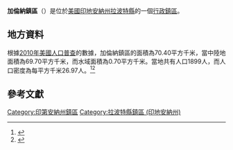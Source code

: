{{noteTA
|G1=USState
|G2=地名
|G3=Unit
}}
{{Infobox settlement
|official_name            = 加倫納鎮區
|native_name = Galena Township
|settlement_type          = [[行政鎮區|行政鎮區]]
|image_skyline            = 
|imagesize                = 
|image_map                = Map highlighting Galena Township, LaPorte County, Indiana.svg
|mapsize                  = 250px
|pushpin_map  =USA Indiana
|pushpin_label = 加倫納鎮區
|pushpin_label_position   = top
|pushpin_map_caption      = 加倫納鎮區在印地安納州的位置
|subdivision_type         = [[世界政區索引|國家]]
|subdivision_type1        = [[美国州份|州份]]
|subdivision_type2        = [[印地安納州行政区划|縣]]
|subdivision_name         = [[美国|美国]]
|subdivision_name1        = [[印地安納州|印地安納州]]
|subdivision_name2        = [[拉波特縣_(印地安納州)|拉波特縣]]
|elevation_ft             = 751
|elevation_m              = 229
|timezone                 = [[北美东部時區|北美东部時區]]
|area_total_km2           = 70.40
|area_land_km2            = 69.70
|area_water_km2           = 0.70
|area_total_sq_mi         = 
|area_land_sq_mi          = 
|area_water_sq_mi         = 
|population_as_of         = [[2010年美國人口普查|2010]]
|population_footnotes     = 
|population_total         = 1899
|population_density_km2   = auto
|population_density_sq_mi = auto
|utc_offset               = -5
|coordinates              = {{coord|41|43|45|N|86|38|17|W|type:city_region:US-AL_source:GNS-enwiki|display=inline,title}}
| coor_pinpoint           = 
| coordinates_footnotes   = 
|timezone_DST             = EDT
|utc_offset_DST           = -4
|postal_code_type         = [[美國郵區編號|郵區編號]]
|postal_code              = 
|area_code                = {{link-en|电话区号219|Area code 219|219}}
|blank_name = [[地名信息系统|GNIS ID]]
|blank_info = 453322
}}
'''加倫納鎮區'''（{{lang-en|Galena Township}}）是位於[[美國|美國]][[印地安納州|印地安納州]][[拉波特縣_(印地安納州)|拉波特縣]]的一個[[行政鎮區|行政鎮區]]。

== 地方資料 ==
根據[[2010年美國人口普查|2010年美國人口普查]]的數據，加倫納鎮區的面積為70.40平方千米，當中陸地面積為69.70平方千米，而水域面積為0.70平方千米。當地共有人口1899人，而人口密度為每平方千米26.97人。<ref name="GR8">{{cite web|url=http://factfinder2.census.gov|publisher=[[美国人口调查局|美国人口调查局]]|accessdate=2011-05-14|title=American FactFinder|archive-date=2013-09-11|archive-url=https://web.archive.org/web/20130911234518/http://factfinder2.census.gov/|dead-url=no}}</ref><ref>{{cite web|url=https://www.citypopulation.de/en/usa/illinois/admin/|title=USA: Illinois (Counties and Townships) - City Population|accessdate=2020-07-31|archive-date=2020-04-22|archive-url=https://web.archive.org/web/20200422090607/https://www.citypopulation.de/en/usa/illinois/admin/|dead-url=no}}</ref>

== 參考文獻 ==
{{reflist}}

{{拉波特縣 (印地安納州)}}

{{DEFAULTSORT:Galena Township}}
[[Category:印第安納州鎮區|Category:印第安納州鎮區]]
[[Category:拉波特縣鎮區_(印地安納州)|Category:拉波特縣鎮區 (印地安納州)]]

{{Indiana-geo-stub}}